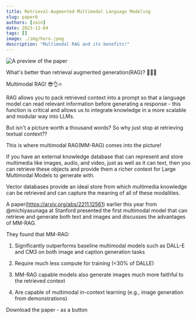 ```yaml
---
title: Retrieval-Augmented Multimodal Language Modeling
slug: paper6
authors: [zain]
date: 2023-12-04
tags: []
image: ./img/hero.jpeg
description: "Multimodal RAG and its benefits!"
---
```

![A preview of the paper](./img/hero.jpeg)

<!-- truncate -->


What's better than retrieval augmented generation(RAG)? 🥁🥁🥁 

Multimodal RAG! 😎👌🔥

RAG allows you to pack retrieved context into a prompt so that a language model can read relevant information before generating a response - this function is critical and allows us to integrate knowledge in a more scalable and modular way into LLMs. 

But isn't a picture worth a thousand words? So why just stop at retrieving textual context??

This is where multimodal RAG(MM-RAG) comes into the picture!

If you have an external knowledge database that can represent and store multimedia like images, audio, and video, just as well as it can text, then you can retrieve these objects and provide them a richer context for Large Multimodal Models to generate with. 

Vector databases provide an ideal store from which multimedia knowledge can be retrieved and can capture the meaning of all of these modalities. 

A paper(https://arxiv.org/abs/2211.12561) earlier this year from @michiyasunaga at Stanford presented the first multimodal model that can retrieve and generate both text and images and discusses the advantages of MM-RAG.

They found that MM-RAG:

1. Significantly outperforms baseline multimodal models such as DALL-E and CM3 on both image and caption generation tasks

2. Require much less compute for training (<30% of DALLE)

3. MM-RAG capable models also generate images much more faithful to the retrieved context

4. Are capable of multimodal in-context learning (e.g., image generation from demonstrations)

<p>
  <DownloadButton link={require('./download/2211.12561.pdf').default}>Download the paper - as a button</DownloadButton>
</p>

<!-- We could create a specific template for Paper Review's -->

<WhatNext />
